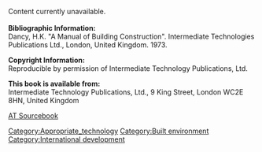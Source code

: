 Content currently unavailable.<br>

<br>

'''Bibliographic Information:'''<br>

Dancy, H.K. "A Manual of Building Construction". Intermediate Technologies Publications Ltd., London, United Kingdom. 1973.  <br>


'''Copyright Information:'''<br>

Reproducible by permission of Intermediate Technology Publications, Ltd. <br>


'''This book is available from:'''<br>

Intermediate Technology Publications, Ltd.,
9 King Street,
London WC2E 8HN,
United Kingdom<br>



[[AT Sourcebook]]<br>
[[Category:Appropriate_technology]]
[[Category:Built environment]]
[[Category:International development]]